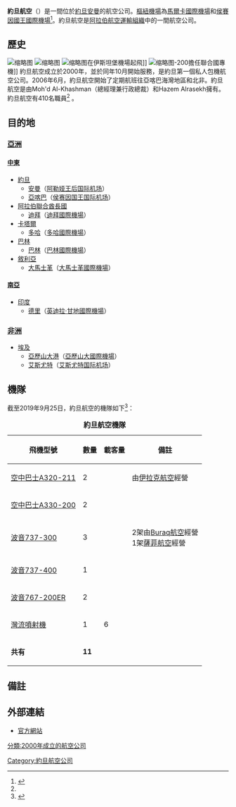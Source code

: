 {{Distinguish|皇家約旦航空}}
{{Infobox Airline
|airline=約旦航空<br>Jordan Aviation
|logo=Jordan_Aviation.png
|logo_size=100px
|IATA=R5
|ICAO=JAV
|callsign=JORDAN AVIATION
|founded=2000年
|hubs={{flag|約旦}}[[侯賽因國王國際機場|侯賽因國王國際機場]]
|alliance=[[阿拉伯航空運輸組織|阿拉伯航空運輸組織]]
|fleet_size=11
|destinations=7
|headquarters={{flag|約旦}}[[安曼|安曼]]
|key_people=Moh'd Al-Khashman
|website=http://www.jordanaviation.jo
|}}

'''約旦航空'''（{{lang-en|Jordan Aviation}}）是一間位於[[約旦|約旦]][[安曼|安曼]]的航空公司。[[樞紐機場|樞紐機場]]為[[馬爾卡國際機場|馬爾卡國際機場]]和[[侯賽因國王國際機場|侯賽因國王國際機場]]<ref name="FI">{{cite news | title= Directory: World Airlines | work= Flight International | page= 98 | date= 2007-04-03}}</ref>。約旦航空是[[阿拉伯航空運輸組織|阿拉伯航空運輸組織]]中的一間航空公司。

==歷史==
[[File:JY-JAY_-_New_Livery_-_MAY_12_068.JPG|缩略图]]
[[File:Jordan_Aviation_Boeing_737-300_KvW.jpg|缩略图]]
[[File:Jordan_Aviation_Airbus_A320_Ates-1.jpg|缩略图]]在伊斯坦堡機場起飛]]
[[File:United_Nations_(Jordan_Aviation)_Airbus_A310-200_UA-320-1.jpg|缩略图]]-200擔任聯合國專機]]
約旦航空成立於2000年，並於同年10月開始服務，是約旦第一個私人包機航空公司。2006年6月，約旦航空開始了定期航班往亞喀巴海灣地區和北非。約旦航空是由Moh'd Al-Khashman（總經理兼行政總裁）和Hazem Alrasekh擁有。約旦航空有410名職員<ref name="FI"/> 。

==目的地==
===[[亞洲|亞洲]]===
====[[中東|中東]]====
*[[約旦|約旦]]
**[[安曼|安曼]]（[[阿勒娅王后国际机场|阿勒娅王后国际机场]]）
**[[亞喀巴|亞喀巴]]（[[侯赛因国王国际机场|侯赛因国王国际机场]]）
*[[阿拉伯聯合酋長國|阿拉伯聯合酋長國]]
**[[迪拜|迪拜]]（[[迪拜國際機場|迪拜國際機場]]）
*[[卡塔爾|卡塔爾]]
**[[多哈|多哈]]（[[多哈國際機場|多哈國際機場]]）
*[[巴林|巴林]]
**[[巴林|巴林]]（[[巴林國際機場|巴林國際機場]]）
*[[敘利亞|敘利亞]]
**[[大馬士革|大馬士革]]（[[大馬士革國際機場|大馬士革國際機場]]）
====[[南亞|南亞]]====
*[[印度|印度]]
**[[德里|德里]]（[[英迪拉·甘地國際機場|英迪拉·甘地國際機場]]）

===[[非洲|非洲]]===
*[[埃及|埃及]]
**[[亞歷山大港|亞歷山大港]]（[[亞歷山大國際機場|亞歷山大國際機場]]）
**[[艾斯尤特|艾斯尤特]]（[[艾斯尤特国际机场|艾斯尤特国际机场]]）

==機隊==
截至2019年9月25日，約旦航空的機隊如下<ref>{{Cite web |url=http://www.ch-aviation.ch/aircraft.php?search=set&airline=JAV&al_op=1 |title=約旦航空機隊 |access-date=2009-03-12 |archive-url=https://web.archive.org/web/20120229172723/http://www.ch-aviation.ch/aircraft.php?search=set&airline=JAV&al_op=1 |archive-date=2012-02-29 |dead-url=yes }}</ref>：
<center>
{| class="toccolours sortable" border="1" cellpadding="3" style="border-collapse:collapse"
|+ '''約旦航空機隊'''
|- bgcolor=#0099FF
!飛機型號
!數量
!載客量
!備註
|-
|[[空中客车A320|空中巴士A320-211]]
|2
|
|由[[伊拉克航空|伊拉克航空]]經營
|-
|[[空中客车A330|空中巴士A330-200]]
|2
|
|
|-
|[[波音737|波音737-300]]
|3
|
|2架由[[Buraq航空|Buraq航空]]經營<br>1架[[薩菲航空|薩菲航空]]經營
|-
|[[波音737|波音737-400]]
|1
|
|
|-
|[[波音767|波音767-200ER]]
|2
|
|
|-
|[[灣流噴射機|灣流噴射機]]
|1
|6
|
|-
|'''共有'''
|'''11'''
|
|
|}
</center>

==備註==
<references/>

==外部連結==
*[https://web.archive.org/web/20070105115058/http://www.jordanaviation.jo/ 官方網站]

{{AACO}}
{{IATA成員|中東}}
[[Category:約旦航空公司|Category:約旦航空公司]]
[[分類:2000年成立的航空公司|分類:2000年成立的航空公司]]